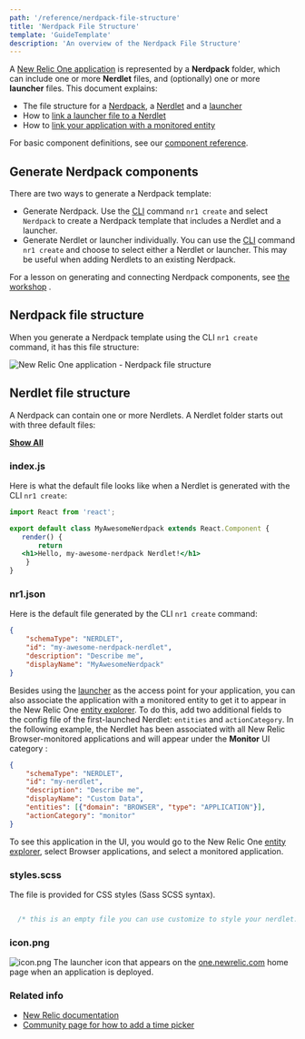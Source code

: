 ```yaml
---
path: '/reference/nerdpack-file-structure'
title: 'Nerdpack File Structure'
template: 'GuideTemplate'
description: 'An overview of the Nerdpack File Structure'
---
```


<Intro>

A [New Relic One application](https://developer.newrelic.com/use-cases/build-new-relic-one-applications 
"Link opens in a new window.") is represented by a **Nerdpack** folder, which can include one or more **Nerdlet** files, 
and (optionally) one or more **launcher** files. This document explains:

-   The file structure for a [Nerdpack](https://docs.newrelic.com/docs/new-relic-one/use-new-relic-one/build-new-relic-one/new-relic-one-application-nerdpack-file-structure#file-structure), 
a [Nerdlet](https://docs.newrelic.com/docs/new-relic-one/use-new-relic-one/build-new-relic-one/new-relic-one-application-nerdpack-file-structure#nerdlet-files) 
and a [launcher](https://docs.newrelic.com/docs/new-relic-one/use-new-relic-one/build-new-relic-one/new-relic-one-application-nerdpack-file-structure#launcher-file)
-   How to [link a launcher file to a Nerdlet](https://docs.newrelic.com/docs/new-relic-one/use-new-relic-one/build-new-relic-one/new-relic-one-application-nerdpack-file-structure#launcher-json)
-   How to [link your application with a monitored entity](https://docs.newrelic.com/docs/new-relic-one/use-new-relic-one/build-new-relic-one/new-relic-one-application-nerdpack-file-structure#nerdlet-json)

For basic component definitions, see our [component reference](https://developer.newrelic.com/use-cases/build-new-relic-one-applications#Introtocomponentsandtools 
"Link opens in a new window.").

</Intro>

## Generate Nerdpack components

There are two ways to generate a Nerdpack template:

-   Generate Nerdpack. Use the [CLI](https://developer.newrelic.com/build-tools/new-relic-one-applications/cli "Link opens in a new window.") command `nr1 create` and select `Nerdpack` to create a Nerdpack template that includes a Nerdlet and a launcher.
-   Generate Nerdlet or launcher individually. You can use the [CLI](https://developer.newrelic.com/build-tools/new-relic-one-applications/cli "Link opens in a new window.") command `nr1 create` and choose to select either a Nerdlet or launcher. This may be useful when adding Nerdlets to an existing Nerdpack.

For a lesson on generating and connecting Nerdpack components, see [the workshop](https://github.com/newrelic/nr1-workshop/blob/master/lab0/INSTRUCTIONS.md "Link opens in a new window.") .

## Nerdpack file structure

When you generate a Nerdpack template using the CLI `nr1 create` command, it has this file structure:

![New Relic One application - Nerdpack file structure](https://docs.newrelic.com/sites/default/files/thumbnails/image/nerdpack-file-structure.png "nerdpack-file-structure.png")


## Nerdlet file structure 

A Nerdpack can contain one or more Nerdlets. A Nerdlet folder starts out with three default files:

[**Show All**  ](https://docs.newrelic.com/docs/new-relic-one/use-new-relic-one/build-new-relic-one/new-relic-one-application-nerdpack-file-structure#all-links)

### index.js

Here is what the default file looks like when a Nerdlet is generated with the CLI `nr1 create`:
 
 ```jsx
import React from 'react';

export default class MyAwesomeNerdpack extends React.Component {
    render() {
        return 
	<h1>Hello, my-awesome-nerdpack Nerdlet!</h1>
     }
}
 ```

### nr1.json

Here is the default file generated by the CLI `nr1 create` command:

```json
{
    "schemaType": "NERDLET",
    "id": "my-awesome-nerdpack-nerdlet",
    "description": "Describe me",
    "displayName": "MyAwesomeNerdpack"
}
```

Besides using the [launcher](https://docs.newrelic.com/docs/new-relic-one/use-new-relic-one/build-new-relic-one/new-relic-one-application-nerdpack-file-structure#launcher-file) 
as the access point for your application, you can also associate the application with
a monitored entity to get it to appear in the New Relic One [entity explorer](https://docs.newrelic.com/docs/new-relic-one/use-new-relic-one/ui-data/new-relic-one-entity-explorer-view-performance-across-apps-services-hosts). 
To do this, add two additional fields to the config file of the first-launched Nerdlet: `entities` and `actionCategory`. 
In the following example, the Nerdlet has been associated with all New Relic Browser-monitored 
applications and will appear under the **Monitor** UI category :

```json
{
    "schemaType": "NERDLET",
    "id": "my-nerdlet",
    "description": "Describe me",
    "displayName": "Custom Data",
    "entities": [{"domain": "BROWSER", "type": "APPLICATION"}],
    "actionCategory": "monitor"
}
```
To see this application in the UI, you would go to the New Relic One 
[entity explorer](https://docs.newrelic.com/docs/new-relic-one/use-new-relic-one/ui-data/new-relic-one-entity-explorer-view-performance-across-apps-services-hosts),
 select Browser applications, and select a monitored application.

### styles.scss

The file is provided for CSS styles (Sass SCSS syntax).

```css

  /* this is an empty file you can use customize to style your nerdlet. */
```

### icon.png
![icon.png](../images/nerdpack-file-structure/icon.png)
The launcher icon that appears on the [one.newrelic.com](http://one.newrelic.com/) 
home page when an application is deployed.

### Related info

- [New Relic documentation](https://docs.newrelic.com)
- [Community page for how to add a time picker](https://discuss.newrelic.com/t/how-to-add-the-time-picker-to-nrql-queries/94268)
